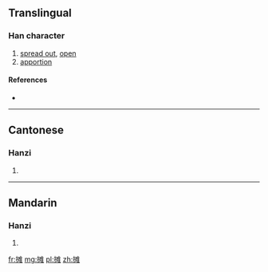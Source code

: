 {{also|攤}}
==Translingual==

===Han character===
{{Han char|rn=64|rad=手|as=10|sn=13|four=|canj=手水人土 (QEOG)}}

# [[spread out]], [[open]]
# [[apportion]]

====References====
* {{Han ref|kx=0449.081|hdz=31939.040|uh=644A|ud=25674}}

----

==Cantonese==

===Hanzi===
{{yue-hanzi|jyut=|y=taan1|tra=攤}}

# {{defn|lang=yue|sort=手10}}

----

==Mandarin==

===Hanzi===
{{cmn-hanzi|tra=攤|pin=[[tān]] ([[tan1]])|wg=t'an<sup>1</sup>}}

# {{defn|lang=cmn|sort=手10}}

[[fr:摊]]
[[mg:摊]]
[[pl:摊]]
[[zh:摊]]